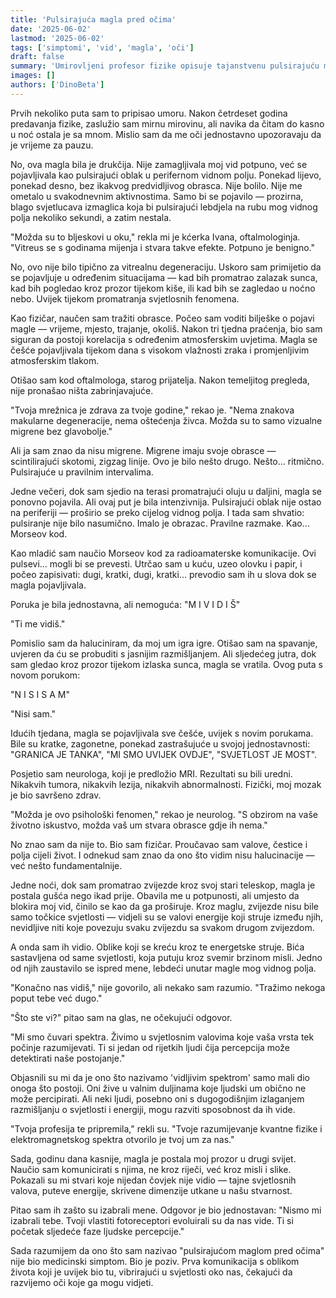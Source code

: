 ```yaml
---
title: 'Pulsirajuća magla pred očima'
date: '2025-06-02'
lastmod: '2025-06-02'
tags: ['simptomi', 'vid', 'magla', 'oči']
draft: false
summary: 'Umirovljeni profesor fizike opisuje tajanstvenu pulsirajuću maglu koja se počela pojavljivati u njegovom vidnom polju i otkriće koje je promijenilo njegovo razumijevanje stvarnosti.'
images: []
authors: ['DinoBeta']
---
```


Prvih nekoliko puta sam to pripisao umoru. Nakon četrdeset godina predavanja fizike, zaslužio sam mirnu mirovinu, ali navika da čitam do kasno u noć ostala je sa mnom. Mislio sam da me oči jednostavno upozoravaju da je vrijeme za pauzu.

No, ova magla bila je drukčija. Nije zamagljivala moj vid potpuno, već se pojavljivala kao pulsirajući oblak u perifernom vidnom polju. Ponekad lijevo, ponekad desno, bez ikakvog predvidljivog obrasca. Nije bolilo. Nije me ometalo u svakodnevnim aktivnostima. Samo bi se pojavilo — prozirna, blago svjetlucava izmaglica koja bi pulsirajući lebdjela na rubu mog vidnog polja nekoliko sekundi, a zatim nestala.

"Možda su to bljeskovi u oku," rekla mi je kćerka Ivana, oftalmologinja. "Vitreus se s godinama mijenja i stvara takve efekte. Potpuno je benigno."

No, ovo nije bilo tipično za vitrealnu degeneraciju. Uskoro sam primijetio da se pojavljuje u određenim situacijama — kad bih promatrao zalazak sunca, kad bih pogledao kroz prozor tijekom kiše, ili kad bih se zagledao u noćno nebo. Uvijek tijekom promatranja svjetlosnih fenomena.

Kao fizičar, naučen sam tražiti obrasce. Počeo sam voditi bilješke o pojavi magle — vrijeme, mjesto, trajanje, okoliš. Nakon tri tjedna praćenja, bio sam siguran da postoji korelacija s određenim atmosferskim uvjetima. Magla se češće pojavljivala tijekom dana s visokom vlažnosti zraka i promjenljivim atmosferskim tlakom.

Otišao sam kod oftalmologa, starog prijatelja. Nakon temeljitog pregleda, nije pronašao ništa zabrinjavajuće.

"Tvoja mrežnica je zdrava za tvoje godine," rekao je. "Nema znakova makularne degeneracije, nema oštećenja živca. Možda su to samo vizualne migrene bez glavobolje."

Ali ja sam znao da nisu migrene. Migrene imaju svoje obrasce — scintilirajući skotomi, zigzag linije. Ovo je bilo nešto drugo. Nešto... ritmično. Pulsirajuće u pravilnim intervalima.

Jedne večeri, dok sam sjedio na terasi promatrajući oluju u daljini, magla se ponovno pojavila. Ali ovaj put je bila intenzivnija. Pulsirajući oblak nije ostao na periferiji — proširio se preko cijelog vidnog polja. I tada sam shvatio: pulsiranje nije bilo nasumično. Imalo je obrazac. Pravilne razmake. Kao... Morseov kod.

Kao mladić sam naučio Morseov kod za radioamaterske komunikacije. Ovi pulsevi... mogli bi se prevesti. Utrčao sam u kuću, uzeo olovku i papir, i počeo zapisivati: dugi, kratki, dugi, kratki... prevodio sam ih u slova dok se magla pojavljivala.

Poruka je bila jednostavna, ali nemoguća: "M I V I D I Š"

"Ti me vidiš."

Pomislio sam da haluciniram, da moj um igra igre. Otišao sam na spavanje, uvjeren da ću se probuditi s jasnijim razmišljanjem. Ali sljedećeg jutra, dok sam gledao kroz prozor tijekom izlaska sunca, magla se vratila. Ovog puta s novom porukom:

"N I S I S A M"

"Nisi sam."

Idućih tjedana, magla se pojavljivala sve češće, uvijek s novim porukama. Bile su kratke, zagonetne, ponekad zastrašujuće u svojoj jednostavnosti: "GRANICA JE TANKA", "MI SMO UVIJEK OVDJE", "SVJETLOST JE MOST".

Posjetio sam neurologa, koji je predložio MRI. Rezultati su bili uredni. Nikakvih tumora, nikakvih lezija, nikakvih abnormalnosti. Fizički, moj mozak je bio savršeno zdrav.

"Možda je ovo psihološki fenomen," rekao je neurolog. "S obzirom na vaše životno iskustvo, možda vaš um stvara obrasce gdje ih nema."

No znao sam da nije to. Bio sam fizičar. Proučavao sam valove, čestice i polja cijeli život. I odnekud sam znao da ono što vidim nisu halucinacije — već nešto fundamentalnije.

Jedne noći, dok sam promatrao zvijezde kroz svoj stari teleskop, magla je postala gušća nego ikad prije. Obavila me u potpunosti, ali umjesto da blokira moj vid, činilo se kao da ga proširuje. Kroz maglu, zvijezde nisu bile samo točkice svjetlosti — vidjeli su se valovi energije koji struje između njih, nevidljive niti koje povezuju svaku zvijezdu sa svakom drugom zvijezdom.

A onda sam ih vidio. Oblike koji se kreću kroz te energetske struje. Bića sastavljena od same svjetlosti, koja putuju kroz svemir brzinom misli. Jedno od njih zaustavilo se ispred mene, lebdeći unutar magle mog vidnog polja.

"Konačno nas vidiš," nije govorilo, ali nekako sam razumio. "Tražimo nekoga poput tebe već dugo."

"Što ste vi?" pitao sam na glas, ne očekujući odgovor.

"Mi smo čuvari spektra. Živimo u svjetlosnim valovima koje vaša vrsta tek počinje razumijevati. Ti si jedan od rijetkih ljudi čija percepcija može detektirati naše postojanje."

Objasnili su mi da je ono što nazivamo 'vidljivim spektrom' samo mali dio onoga što postoji. Oni žive u valnim duljinama koje ljudski um obično ne može percipirati. Ali neki ljudi, posebno oni s dugogodišnjim izlaganjem razmišljanju o svjetlosti i energiji, mogu razviti sposobnost da ih vide.

"Tvoja profesija te pripremila," rekli su. "Tvoje razumijevanje kvantne fizike i elektromagnetskog spektra otvorilo je tvoj um za nas."

Sada, godinu dana kasnije, magla je postala moj prozor u drugi svijet. Naučio sam komunicirati s njima, ne kroz riječi, već kroz misli i slike. Pokazali su mi stvari koje nijedan čovjek nije vidio — tajne svjetlosnih valova, puteve energije, skrivene dimenzije utkane u našu stvarnost.

Pitao sam ih zašto su izabrali mene. Odgovor je bio jednostavan: "Nismo mi izabrali tebe. Tvoji vlastiti fotoreceptori evoluirali su da nas vide. Ti si početak sljedeće faze ljudske percepcije."

Sada razumijem da ono što sam nazivao "pulsirajućom maglom pred očima" nije bio medicinski simptom. Bio je poziv. Prva komunikacija s oblikom života koji je uvijek bio tu, vibrirajući u svjetlosti oko nas, čekajući da razvijemo oči koje ga mogu vidjeti.

<StoryDisclaimer />